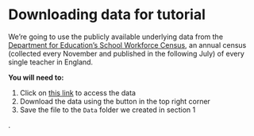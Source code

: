 # Downloading data for tutorial

We're going to use the publicly available underlying data from the [Department for Education's School Workforce Census](https://www.gov.uk/government/statistics/school-workforce-in-england-november-2016), an annual census (collected every November and published in the following July) of every single teacher in England. 

<div class="activity"><b>You will need to:</b>

1. Click on [this link](https://drive.google.com/file/d/0B5-bg4xFFu09dmsxYm8yZGVEdVE/view) to access the data
2. Download the data using the button in the top right corner
3. Save the file to the `Data` folder we created in section 1

</div>.

